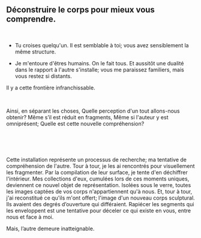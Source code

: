## Déconstruire le corps pour mieux vous comprendre.

<br />

- Tu croises quelqu'un. Il est semblable à toi; vous avez sensiblement la même structure.

- Je m'entoure d'êtres humains. On le fait tous. Et aussitôt une dualité dans le rapport à l'autre s'installe; vous me paraissez familiers, mais vous restez si distants.

Il y a cette frontière infranchissable.

<br />

Ainsi, en séparant les choses,    Quelle perception d'un tout allons-nous obtenir?     Même s’il est réduit en fragments,     Même si l'auteur y est omniprésent;     Quelle est cette nouvelle compréhension?

<br />
<br />
<br />

Cette installation représente un processus de recherche; ma tentative de compréhension de l'autre. Tour à tour, je les ai rencontrés pour visuellement les fragmenter. Par la compilation de leur surface, je tente d'en déchiffrer l'intérieur. Mes collections d'eux, cumulées lors de ces moments uniques, deviennent ce nouvel objet de représentation. Isolées sous le verre, toutes les images captées de vos corps n'appartiennent qu'à nous. Et, tour à tour, j'ai reconstitué ce qu'ils m'ont offert; l'image d'un nouveau corps sculptural. Ils avaient des degrés d’ouverture qui différaient. Rapiécer les segments qui les enveloppent est une tentative pour déceler ce qui existe en vous, entre nous et face à moi.

Mais, l’autre demeure inatteignable.
